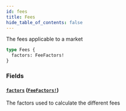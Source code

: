 ```yaml
---
id: fees
title: Fees
hide_table_of_contents: false
---
```



The fees applicable to a market

```graphql
type Fees {
  factors: FeeFactors!
}
```


### Fields

#### [`factors`](#) ([`FeeFactors!`](/mainnet/api/graphql/objects/fee-factors))

The factors used to calculate the different fees




